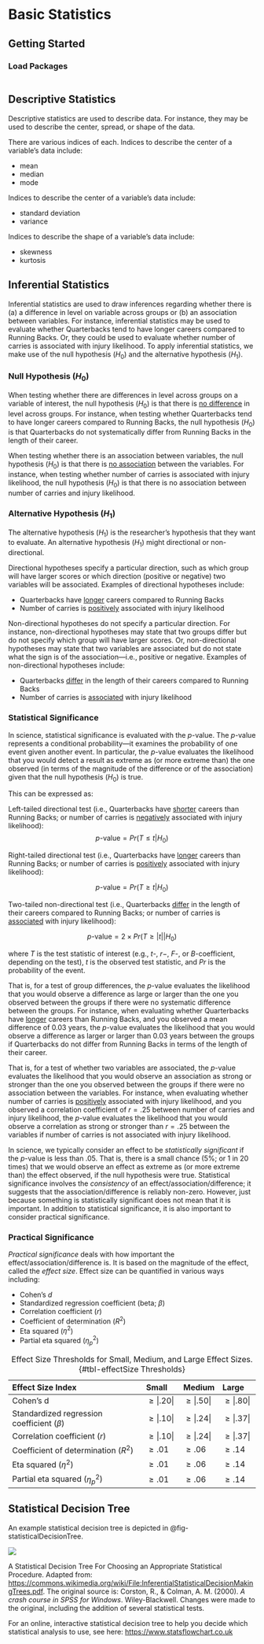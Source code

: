 # Basic Statistics {#sec-basicStats}

## Getting Started {#sec-basicStatsGettingStarted}

### Load Packages {#sec-basicStatsLoadPackages}

```r

```

## Descriptive Statistics {#sec-descriptiveStatistics}

Descriptive statistics are used to describe data.
For instance, they may be used to describe the center, spread, or shape of the data.

There are various indices of each.
Indices to describe the center of a variable's data include:

- mean
- median
- mode

Indices to describe the center of a variable's data include:

- standard deviation
- variance

Indices to describe the shape of a variable's data include:

- skewness
- kurtosis

## Inferential Statistics {#sec-inferentialStatistics}

Inferential statistics are used to draw inferences regarding whether there is (a) a difference in level on variable across groups or (b) an association between variables.
For instance, inferential statistics may be used to evaluate whether Quarterbacks tend to have longer careers compared to Running Backs.
Or, they could be used to evaluate whether number of carries is associated with injury likelihood.
To apply inferential statistics, we make use of the null hypothesis ($H_0$) and the alternative hypothesis ($H_1$).

### Null Hypothesis ($H_0$)

When testing whether there are differences in level across groups on a variable of interest, the null hypothesis ($H_0$) is that there is <u>no difference</u> in level across groups.
For instance, when testing whether Quarterbacks tend to have longer careers compared to Running Backs, the null hypothesis ($H_0$) is that Quarterbacks do not systematically differ from Running Backs in the length of their career.

When testing whether there is an association between variables, the null hypothesis ($H_0$) is that there is <u>no association</u> between the variables.
For instance, when testing whether number of carries is associated with injury likelihood, the null hypothesis ($H_0$) is that there is no association between number of carries and injury likelihood.

### Alternative Hypothesis ($H_1$)

The alternative hypothesis ($H_1$) is the researcher's hypothesis that they want to evaluate.
An alternative hypothesis ($H_1$) might directional or non-directional.

Directional hypotheses specify a particular direction, such as which group will have larger scores or which direction (positive or negative) two variables will be associated.
Examples of directional hypotheses include:

- Quarterbacks have <u>longer</u> careers compared to Running Backs
- Number of carries is <u>positively</u> associated with injury likelihood

Non-directional hypotheses do not specify a particular direction.
For instance, non-directional hypotheses may state that two groups differ but do not specify which group will have larger scores.
Or, non-directional hypotheses may state that two variables are associated but do not state what the sign is of the association—i.e., positive or negative.
Examples of non-directional hypotheses include:

- Quarterbacks <u>differ</u> in the length of their careers compared to Running Backs
- Number of carries is <u>associated</u> with injury likelihood

### Statistical Significance {#sec-statisticalSignificance}

In science, statistical significance is evaluated with the *p*-value.
The *p*-value represents a conditional probability—it examines the probability of one event given another event.
In particular, the *p*-value evaluates the likelihood that you would detect a result as extreme as (or more extreme than) the one observed (in terms of the magnitude of the difference or of the association) given that the null hypothesis ($H_0$) is true.

This can be expressed as:

Left-tailed directional test (i.e., Quarterbacks have <u>shorter</u> careers than Running Backs; or number of carries is <u>negatively</u> associated with injury likelihood):
$$
p\text{-value} = Pr(T \le t | H_0)
$$

Right-tailed directional test (i.e., Quarterbacks have <u>longer</u> careers than Running Backs; or number of carries is <u>positively</u> associated with injury likelihood):

$$
p\text{-value} = Pr(T \ge t | H_0)
$$

Two-tailed non-directional test (i.e., Quarterbacks <u>differ</u> in the length of their careers compared to Running Backs; or number of carries is <u>associated</u> with injury likelihood):

$$
p\text{-value} = 2 \times Pr(T \ge |t| | H_0)
$$

where $T$ is the test statistic of interest (e.g., $t$-, $r-$, $F$-, or $B$-coefficient, depending on the test), $t$ is the observed test statistic, and $Pr$ is the probability of the event.

That is, for a test of group differences, the *p*-value evaluates the likelihood that you would observe a difference as large or larger than the one you observed between the groups if there were no systematic difference between the groups.
For instance, when evaluating whether Quarterbacks have <u>longer</u> careers than Running Backs, and you observed a mean difference of 0.03 years, the *p*-value evaluates the likelihood that you would observe a difference as larger or larger than 0.03 years between the groups if Quarterbacks do not differ from Running Backs in terms of the length of their career.

That is, for a test of whether two variables are associated, the *p*-value evaluates the likelihood that you would observe an association as strong or stronger than the one you observed between the groups if there were no association between the variables.
For instance, when evaluating whether number of carries is <u>positively</u> associated with injury likelihood, and you observed a correlation coefficient of $r = .25$ between number of carries and injury likelihood, the *p*-value evaluates the likelihood that you would observe a correlation as strong or stronger than $r = .25$ between the variables if number of carries is not associated with injury likelihood.

In science, we typically consider an effect to be *statistically significant* if the *p*-value is less than .05.
That is, there is a small chance (5%; or 1 in 20 times) that we would observe an effect as extreme as (or more extreme than) the effect observed, if the null hypothesis were true.
Statistical significance involves the *consistency* of an effect/association/difference; it suggests that the association/difference is reliably non-zero.
However, just because something is statistically significant does not mean that it is important.
In addition to statistical significance, it is also important to consider practical significance.

### Practical Significance {#sec-practicalSignificance}

*Practical significance* deals with how important the effect/association/difference is.
It is based on the magnitude of the effect, called the *effect size*.
Effect size can be quantified in various ways including:

- Cohen's $d$
- Standardized regression coefficient (beta; $\beta$)
- Correlation coefficient ($r$)
- Coefficient of determination ($R^2$)
- Eta squared ($\eta^2$)
- Partial eta squared ($\eta_p^2$)

| Effect Size Index                             | Small       | Medium      | Large       |
|:----------------------------------------------|:------------|:------------|:------------|
| Cohen's d                                     | $\ge |.20|$ | $\ge |.50|$ | $\ge |.80|$ |
| Standardized regression coefficient ($\beta$) | $\ge |.10|$ | $\ge |.24|$ | $\ge |.37|$ |
| Correlation coefficient ($r$)                 | $\ge |.10|$ | $\ge |.24|$ | $\ge |.37|$ |
| Coefficient of determination ($R^2$)          | $\ge .01$   | $\ge .06$   | $\ge .14$   |
| Eta squared ($\eta^2$)                        | $\ge .01$   | $\ge .06$   | $\ge .14$   |
| Partial eta squared ($\eta_p^2$)              | $\ge .01$   | $\ge .06$   | $\ge .14$   |

: Effect Size Thresholds for Small, Medium, and Large Effect Sizes. {#tbl-effectSize Thresholds}

## Statistical Decision Tree {#sec-statisticalDecisionTree}

An example statistical decision tree is depicted in @fig-statisticalDecisionTree.

::: {#fig-statisticalDecisionTree}
![](images/statisticalDecisionTree.png)

A Statistical Decision Tree For Choosing an Appropriate Statistical Procedure. Adapted from: <https://commons.wikimedia.org/wiki/File:InferentialStatisticalDecisionMakingTrees.pdf>. The original source is: Corston, R., & Colman, A. M. (2000). *A crash course in SPSS for Windows*. Wiley-Blackwell. Changes were made to the original, including the addition of several statistical tests.
:::

For an online, interactive statistical decision tree to help you decide which statistical analysis to use, see here: <https://www.statsflowchart.co.uk>
